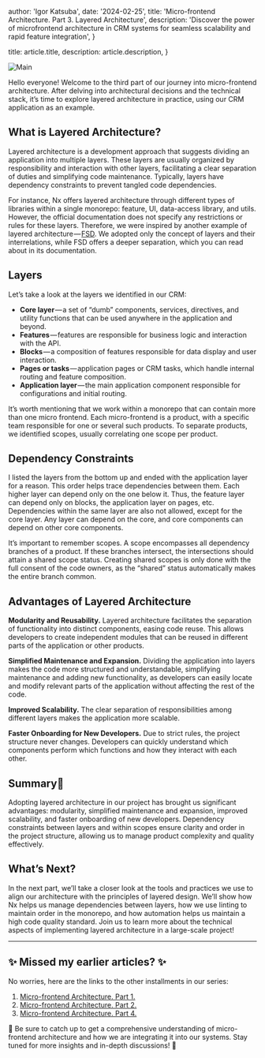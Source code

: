 
  author: 'Igor Katsuba',
  date: '2024-02-25',
  title: 'Micro-frontend Architecture. Part 3. Layered Architecture',
  description:
    'Discover the power of microfrontend architecture in CRM systems for seamless scalability and rapid feature integration',
}

  title: article.title,
  description: article.description,
}


<Image src={mainImage} alt="Main" />

Hello everyone! Welcome to the third part of our journey into micro-frontend architecture. After delving into architectural decisions and the technical stack, it’s time to explore layered architecture in practice, using our CRM application as an example.

## **What is Layered Architecture?**

Layered architecture is a development approach that suggests dividing an application into multiple layers. These layers are usually organized by responsibility and interaction with other layers, facilitating a clear separation of duties and simplifying code maintenance. Typically, layers have dependency constraints to prevent tangled code dependencies.

For instance, Nx offers layered architecture through different types of libraries within a single monorepo: feature, UI, data-access library, and utils. However, the official documentation does not specify any restrictions or rules for these layers. Therefore, we were inspired by another example of layered architecture — [FSD](https://feature-sliced.design/). We adopted only the concept of layers and their interrelations, while FSD offers a deeper separation, which you can read about in its documentation.

## **Layers**

Let’s take a look at the layers we identified in our CRM:

- **Core layer** — a set of “dumb” components, services, directives, and utility functions that can be used anywhere in the application and beyond.
- **Features** — features are responsible for business logic and interaction with the API.
- **Blocks** — a composition of features responsible for data display and user interaction.
- **Pages or tasks** — application pages or CRM tasks, which handle internal routing and feature composition.
- **Application layer** — the main application component responsible for configurations and initial routing.

It’s worth mentioning that we work within a monorepo that can contain more than one micro frontend. Each micro-frontend is a product, with a specific team responsible for one or several such products. To separate products, we identified scopes, usually correlating one scope per product.

## **Dependency Constraints**

I listed the layers from the bottom up and ended with the application layer for a reason. This order helps trace dependencies between them. Each higher layer can depend only on the one below it. Thus, the feature layer can depend only on blocks, the application layer on pages, etc. Dependencies within the same layer are also not allowed, except for the core layer. Any layer can depend on the core, and core components can depend on other core components.

It’s important to remember scopes. A scope encompasses all dependency branches of a product. If these branches intersect, the intersections should attain a shared scope status. Creating shared scopes is only done with the full consent of the code owners, as the “shared” status automatically makes the entire branch common.

## **Advantages of Layered Architecture**

**Modularity and Reusability.** Layered architecture facilitates the separation of functionality into distinct components, easing code reuse. This allows developers to create independent modules that can be reused in different parts of the application or other products.

**Simplified Maintenance and Expansion.** Dividing the application into layers makes the code more structured and understandable, simplifying maintenance and adding new functionality, as developers can easily locate and modify relevant parts of the application without affecting the rest of the code.

**Improved Scalability.** The clear separation of responsibilities among different layers makes the application more scalable.

**Faster Onboarding for New Developers.** Due to strict rules, the project structure never changes. Developers can quickly understand which components perform which functions and how they interact with each other.

## **Summary**🌟

Adopting layered architecture in our project has brought us significant advantages: modularity, simplified maintenance and expansion, improved scalability, and faster onboarding of new developers. Dependency constraints between layers and within scopes ensure clarity and order in the project structure, allowing us to manage product complexity and quality effectively.

## **What’s Next?**

In the next part, we’ll take a closer look at the tools and practices we use to align our architecture with the principles of layered design. We’ll show how Nx helps us manage dependencies between layers, how we use linting to maintain order in the monorepo, and how automation helps us maintain a high code quality standard. Join us to learn more about the technical aspects of implementing layered architecture in a large-scale project!

---

## ✨ Missed my earlier articles? ✨

No worries, here are the links to the other installments in our series:

1. [Micro-frontend Architecture. Part 1.](./micro-frontend-architecture-part-1)
2. [Micro-frontend Architecture. Part 2.](./micro-frontend-architecture-part-2)
3. [Micro-frontend Architecture. Part 4.](./micro-frontend-architecture-part-4)

🔗 Be sure to catch up to get a comprehensive understanding of micro-frontend architecture and how we are integrating it into our systems. Stay tuned for more insights and in-depth discussions! 🚀
